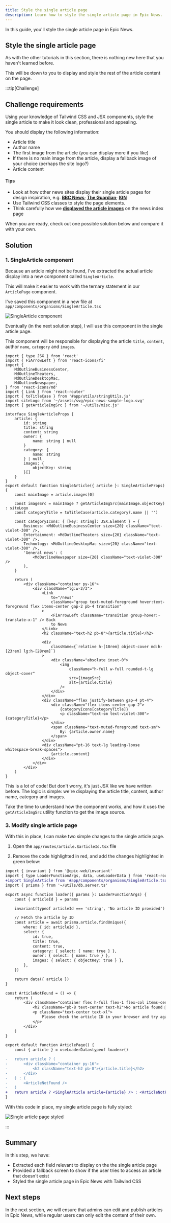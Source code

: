 ```yaml
---
title: Style the single article page
description: Learn how to style the single article page in Epic News.
---
```



In this guide, you'll style the single article page in Epic News.

## Style the single article page

As with the other tutorials in this section, there is nothing new here that you haven't learned before.

This will be down to you to display and style the rest of the article content on the page.

:::tip[Challenge]

## Challenge requirements

Using your knowledge of Tailwind CSS and JSX components, style the single article to make it look clean, professional and appealing.

You should display the following information:

- Article title
- Author name
- The first image from the article (you can display more if you like)
- If there is no main image from the article, display a fallback image of your choice (perhaps the site logo?)
- Article content

#### Tips

- Look at how other news sites display their single article pages for design inspiration, e.g. [**BBC News**](https://www.bbc.co.uk/news/articles/cneew1weereo); [**The Guardian**](https://www.theguardian.com/film/article/2024/may/28/movie-franchises-popular-readers); [**IGN**](https://www.ign.com/articles/killer-klowns-from-outer-space-the-game-review)
- Use Tailwind CSS classes to style the page elements.
- Think carefully how we [**displayed the article images**](/epic-news/displaying-articles/load-and-display-all-real-articles#finding-article-images) on the news index page

When you are ready, check out one possible solution below and compare it with your own.

## Solution

<MonsterReveal>

### 1. SingleArticle component

Because an article might not be found, I've extracted the actual article display into a new component called `SingleArticle`.

This will make it easier to work with the ternary statement in our `ArticlePage` component.

I've saved this component in a new file at `app/components/organisms/SingleArticle.tsx`

![SingleArticle component](src/assets/webp/epic-news/create-single-article-component.webp)

Eventually (in the next solution step), I will use this component in the single article page.

This component will be responsible for displaying the article `title`, `content`, author `name`, `category` and `images`.

```tsx title="app/components/organisms/SingleArticle.tsx"
import { type JSX } from 'react'
import { FiArrowLeft } from 'react-icons/fi'
import {
	MdOutlineBusinessCenter,
	MdOutlineTheaters,
	MdOutlineDesktopMac,
	MdOutlineNewspaper,
} from 'react-icons/md'
import { Link } from 'react-router'
import { toTitleCase } from '#app/utils/stringUtils.js'
import siteLogo from '~/assets/svg/epic-news-sample-logo.svg'
import { getArticleImgSrc } from '~/utils/misc.js'

interface SingleArticleProps {
	article: {
		id: string
		title: string
		content: string
		owner: {
			name: string | null
		}
		category: {
			name: string
		} | null
		images: {
			objectKey: string
		}[]
	}
}
export default function SingleArticle({ article }: SingleArticleProps) {
	const mainImage = article.images[0]

	const imageSrc = mainImage ? getArticleImgSrc(mainImage.objectKey) : siteLogo
	const categoryTitle = toTitleCase(article.category?.name || '')

	const categoryIcons: { [key: string]: JSX.Element } = {
		Business: <MdOutlineBusinessCenter size={20} className="text-violet-300" />,
		Entertainment: <MdOutlineTheaters size={20} className="text-violet-300" />,
		Technology: <MdOutlineDesktopMac size={20} className="text-violet-300" />,
		'General news': (
			<MdOutlineNewspaper size={20} className="text-violet-300" />
		),
	}

	return (
		<div className="container py-16">
			<div className="lg:w-2/3">
				<Link
					to="/news"
					className="group text-muted-foreground hover:text-foreground flex items-center gap-2 pb-4 transition"
				>
					<FiArrowLeft className="transition group-hover:-translate-x-1" /> Back
					to News
				</Link>
				<h2 className="text-h2 pb-8">{article.title}</h2>

				<div
					className={`relative h-[18rem] object-cover md:h-[23rem] lg:h-[28rem]`}
				>
					<div className="absolute inset-0">
						<img
							className="h-full w-full rounded-t-lg object-cover"
							src={imageSrc}
							alt={article.title}
						/>
					</div>
				</div>
				<div className="flex justify-between gap-4 pt-4">
					<div className="flex items-center gap-2">
						{categoryIcons[categoryTitle]}
						<p className="text-sm text-violet-300">{categoryTitle}</p>
					</div>
					<span className="text-muted-foreground text-sm">
						By: {article.owner.name}
					</span>
				</div>
				<div className="pt-16 text-lg leading-loose whitespace-break-spaces">
					{article.content}
				</div>
			</div>
		</div>
	)
}
```

This is a lot of code! But don't worry, it's just JSX like we have written before. The logic is simple: we're displaying the article title, content, author name, category and images.

Take the time to understand how the component works, and how it uses the `getArticleImgSrc` utility function to get the image source.

</MonsterReveal>

<MonsterReveal title="3. Modify single article page">

### 3. Modify single article page

With this in place, I can make two simple changes to the single article page.

1. Open the `app/routes/article.$articleId.tsx` file

2. Remove the code highlighted in red, and add the changes highlighted in green below:

```diff lang="tsx" title="app/routes/article.$articleId.tsx" showLineNumbers collapse={6-36}
import { invariant } from '@epic-web/invariant'
import { type LoaderFunctionArgs, data, useLoaderData } from 'react-router'
+import SingleArticle from '#app/components/organisms/SingleArticle.tsx'
import { prisma } from '~/utils/db.server.ts'

export async function loader({ params }: LoaderFunctionArgs) {
	const { articleId } = params

	invariant(typeof articleId === 'string', 'No article ID provided')

	// Fetch the article by ID
	const article = await prisma.article.findUnique({
		where: { id: articleId },
		select: {
			id: true,
			title: true,
			content: true,
			category: { select: { name: true } },
			owner: { select: { name: true } },
			images: { select: { objectKey: true } },
		},
	})

	return data({ article })
}

const ArticleNotFound = () => {
	return (
		<div className="container flex h-full flex-1 flex-col items-center justify-center">
			<h2 className="pb-8 text-center text-h2">No article found 🤔</h2>
			<p className="text-center text-xl">
				Please check the article ID in your browser and try again.
			</p>
		</div>
	)
}

export default function ArticlePage() {
	const { article } = useLoaderData<typeof loader>()

-	return article ? (
-		<div className="container py-16">
-			<h2 className="text-h2 pb-8">{article.title}</h2>
-		</div>
-	) : (
-		<ArticleNotFound />
-	)
+	return article ? <SingleArticle article={article} /> : <ArticleNotFound />
}
```

With this code in place, my single article page is fully styled:

![Single article page styled](src/assets/webp/epic-news/single-article-page-finished.webp)

</MonsterReveal>

:::

## Summary

In this step, we have:

- Extracted each field relevant to display on the the single article page
- Provided a fallback screen to show if the user tries to access an article that doesn't exist
- Styled the single article page in Epic News with Tailwind CSS

## Next steps

In the next section, we will ensure that admins can edit and publish articles in Epic News, while regular users can only edit the content of their own.
